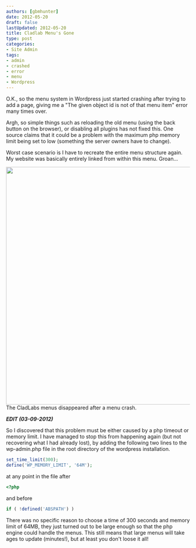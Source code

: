 ```yaml
---
authors: [gbmhunter]
date: 2012-05-20
draft: false
lastUpdated: 2012-05-20
title: Cladlab Menu's Gone
type: post
categories:
- Site Admin
tags:
- admin
- crashed
- error
- menu
- Wordpress
---
```



O.K., so the menu system in Wordpress just started crashing after trying to add a page, giving me a "The given object id is not of that menu item" error many times over.

Argh, so simple things such as reloading the old menu (using the back button on the browser), or disabling all plugins has not fixed this. One source claims that it could be a problem with the maximum php memory limit being set to low (something the server owners have to change).

Worst case scenario is I have to recreate the entire menu structure again. My website was basically entirely linked from within this menu. Groan...


<Image src={clablab_menus_gone} width="650px">The CladLabs menus disappeared after a menu crash.</Image>

_**EDIT (03-09-2012)**_

So I discovered that this problem must be either caused by a php timeout or memory limit. I have managed to stop this from happening again (but not recovering what I had already lost), by adding the following two lines to the wp-admin.php file in the root directory of the wordpress installation.

```php
set_time_limit(300);
define('WP_MEMORY_LIMIT', '64M');
```

at any point in the file after

```php
<?php
```

and before

```php
if ( !defined('ABSPATH') )
```

There was no specific reason to choose a time of 300 seconds and memory limit of 64MB, they just turned out to be large enough so that the php engine could handle the menus. This still means that large menus will take ages to update (minutes!), but at least you don't loose it all!
